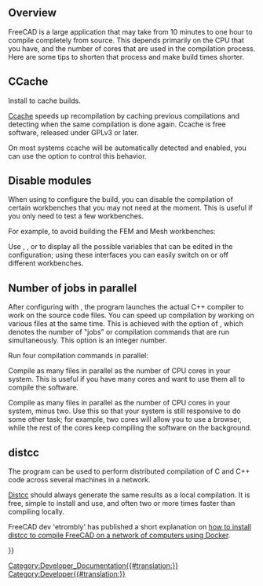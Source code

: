 <languages/>
<translate>

<!--T:8-->
{{Docnav
|[[FreeCAD_Docker_CLI_mode|FreeCAD Docker CLI mode]]
|[[Third_Party_Libraries|Third Party Libraries]]
}}

</translate>
{{TOCright}}
<translate>

==Overview== <!--T:15--> 

<!--T:1-->
FreeCAD is a large application that may take from 10 minutes to one hour to compile completely from source. This depends primarily on the CPU that you have, and the number of cores that are used in the compilation process. Here are some tips to shorten that process and make build times shorter.

== CCache == <!--T:16-->

<!--T:2-->
Install {{incode|ccache}} to cache builds.

<!--T:17-->
[https://ccache.dev/ Ccache] speeds up recompilation by caching previous compilations and detecting when the same compilation is done again. Ccache is free software, released under GPLv3 or later.

<!--T:23-->
On most systems ccache will be automatically detected and enabled, you can use the {{incode|FREECAD_USE_CCACHE}} {{incode|cmake}} option to control this behavior.

== Disable modules == <!--T:18-->

<!--T:3-->
When using {{incode|cmake}} to configure the build, you can disable the compilation of certain workbenches that you may not need at the moment. This is useful if you only need to test a few workbenches.

<!--T:10-->
For example, to avoid building the FEM and Mesh workbenches:

</translate>
{{Code|code=
cmake -DBUILD_FEM=OFF -DBUILD_MESH=OFF ../freecad-source
}}
<translate>

<!--T:11-->
Use {{incode|cmake-gui}}, {{incode|cmake-curses-gui}}, or {{incode|cmake-qt-gui}} to display all the possible variables that can be edited in the configuration; using these interfaces you can easily switch on or off different workbenches.

== Number of jobs in parallel == <!--T:19-->

<!--T:4-->
After configuring with {{incode|cmake}}, the {{incode|make}} program launches the actual C++ compiler to work on the source code files. You can speed up compilation by working on various files at the same time. This is achieved with the {{incode|-j}} option of {{incode|make}}, which denotes the number of "jobs" or compilation commands that are run simultaneously. This option is an integer number.

<!--T:12-->
Run four compilation commands in parallel:

</translate>
{{Code|code=
make -j4
}}
<translate>

<!--T:13-->
Compile as many files in parallel as the number of CPU cores in your system. This is useful if you have many cores and want to use them all to compile the software.

</translate>
{{code|code=
make -j$(nproc)
}}
<translate>

<!--T:14-->
Compile as many files in parallel as the number of CPU cores in your system, minus two. Use this so that your system is still responsive to do some other task; for example, two cores will allow you to use a browser, while the rest of the cores keep compiling the software on the background.

</translate>
{{code|code=
make -j$(nproc --ignore=2)
}}
<translate>

== distcc == <!--T:20-->

<!--T:7-->
The {{incode|distcc}} program can be used to perform distributed compilation of C and C++ code across several machines in a network.

<!--T:21-->
[https://www.distcc.org/ Distcc] should always generate the same results as a local compilation. It is free, simple to install and use, and often two or more times faster than compiling locally.

<!--T:22-->
FreeCAD dev 'etrombly' has published a short explanation on [https://forum.freecad.org/viewtopic.php?f=4&t=50810&p=459142#p458614 how to install distcc to compile FreeCAD on a network of computers using Docker].


<!--T:5-->
{{Docnav
|[[FreeCAD_Docker_CLI_mode|FreeCAD Docker CLI mode]]
|[[Third_Party_Libraries|Third Party Libraries]]
}}

</translate>
{{Userdocnavi{{#translation:}}}}
[[Category:Developer_Documentation{{#translation:}}]]
[[Category:Developer{{#translation:}}]]